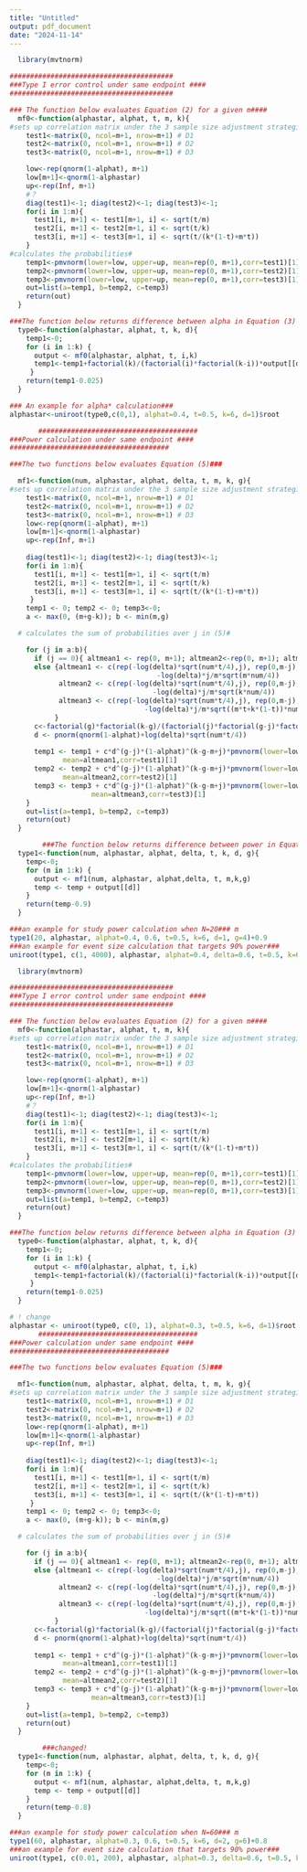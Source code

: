 ---
title: "Untitled"
output: pdf_document
date: "2024-11-14"
---



```{r}
  library(mvtnorm)

########################################
###Type I error control under same endpoint ####
########################################

### The function below evaluates Equation (2) for a given m####
  mf0<-function(alphastar, alphat, t, m, k){
#sets up correlation matrix under the 3 sample size adjustment strategies#
    test1<-matrix(0, ncol=m+1, nrow=m+1) # D1 
    test2<-matrix(0, ncol=m+1, nrow=m+1) # D2
    test3<-matrix(0, ncol=m+1, nrow=m+1) # D3

    low<-rep(qnorm(1-alphat), m+1)
    low[m+1]<-qnorm(1-alphastar)
    up<-rep(Inf, m+1)
    #？
    diag(test1)<-1; diag(test2)<-1; diag(test3)<-1;
    for(i in 1:m){
      test1[i, m+1] <- test1[m+1, i] <- sqrt(t/m)
      test2[i, m+1] <- test2[m+1, i] <- sqrt(t/k)
      test3[i, m+1] <- test3[m+1, i] <- sqrt(t/(k*(1-t)+m*t))
    }
#calculates the probabilities#
    temp1<-pmvnorm(lower=low, upper=up, mean=rep(0, m+1),corr=test1)[1]
    temp2<-pmvnorm(lower=low, upper=up, mean=rep(0, m+1),corr=test2)[1]
    temp3<-pmvnorm(lower=low, upper=up, mean=rep(0, m+1),corr=test3)[1]
    out=list(a=temp1, b=temp2, c=temp3)
    return(out)
  } 

###The function below returns difference between alpha in Equation (3) and 0.025###
  type0<-function(alphastar, alphat, t, k, d){
    temp1<-0; 
    for (i in 1:k) {
      output <- mf0(alphastar, alphat, t, i,k)
      temp1<-temp1+factorial(k)/(factorial(i)*factorial(k-i))*output[[d]]*(1-alphat)^(k-i)
     }
    return(temp1-0.025)
  }

### An example for alpha* calculation###
alphastar<-uniroot(type0,c(0,1), alphat=0.4, t=0.5, k=6, d=1)$root

       #######################################
###Power calculation under same endpoint ####
#######################################

###The two functions below evaluates Equation (5)### 

  mf1<-function(num, alphastar, alphat, delta, t, m, k, g){
#sets up correlation matrix under the 3 sample size adjustment strategies#
    test1<-matrix(0, ncol=m+1, nrow=m+1) # D1 
    test2<-matrix(0, ncol=m+1, nrow=m+1) # D2
    test3<-matrix(0, ncol=m+1, nrow=m+1) # D3
    low<-rep(qnorm(1-alphat), m+1)
    low[m+1]<-qnorm(1-alphastar)
    up<-rep(Inf, m+1)
    
    diag(test1)<-1; diag(test2)<-1; diag(test3)<-1;
    for(i in 1:m){
      test1[i, m+1] <- test1[m+1, i] <- sqrt(t/m)
      test2[i, m+1] <- test2[m+1, i] <- sqrt(t/k)
      test3[i, m+1] <- test3[m+1, i] <- sqrt(t/(k*(1-t)+m*t))
     }
    temp1 <- 0; temp2 <- 0; temp3<-0; 
    a <- max(0, (m+g-k)); b <- min(m,g)

  # calculates the sum of probabilities over j in (5)#

    for (j in a:b){
      if (j == 0){ altmean1 <- rep(0, m+1); altmean2<-rep(0, m+1); altmean3<-rep(0, m+1) }
      else {altmean1 <- c(rep(-log(delta)*sqrt(num*t/4),j), rep(0,m-j), 
                                    -log(delta)*j/m*sqrt(m*num/4))
            altmean2 <- c(rep(-log(delta)*sqrt(num*t/4),j), rep(0,m-j), 
                                   -log(delta)*j/m*sqrt(k*num/4))
            altmean3 <- c(rep(-log(delta)*sqrt(num*t/4),j), rep(0,m-j), 
                                 -log(delta)*j/m*sqrt((m*t+k*(1-t))*num/4))
           }    
      c<-factorial(g)*factorial(k-g)/(factorial(j)*factorial(g-j)*factorial(m-j)*factorial(k-g-m+j))
      d <- pnorm(qnorm(1-alphat)+log(delta)*sqrt(num*t/4))
      
      temp1 <- temp1 + c*d^(g-j)*(1-alphat)^(k-g-m+j)*pmvnorm(lower=low, upper=up, 
     	     mean=altmean1,corr=test1)[1]
      temp2 <- temp2 + c*d^(g-j)*(1-alphat)^(k-g-m+j)*pmvnorm(lower=low, upper=up, 
		     mean=altmean2,corr=test2)[1]
      temp3 <- temp3 + c*d^(g-j)*(1-alphat)^(k-g-m+j)*pmvnorm(lower=low, upper=up, 
                    mean=altmean3,corr=test3)[1]
    }
    out=list(a=temp1, b=temp2, c=temp3)
    return(out)
  } 

        ###The function below returns difference between power in Equation (5) and 0.9###
  type1<-function(num, alphastar, alphat, delta, t, k, d, g){
    temp<-0; 
    for (m in 1:k) {
      output <- mf1(num, alphastar, alphat,delta, t, m,k,g)
      temp <- temp + output[[d]]
    }
    return(temp-0.9)
  }

###an example for study power calculation when N=20### m
type1(20, alphastar, alphat=0.4, 0.6, t=0.5, k=6, d=1, g=4)+0.9
###an example for event size calculation that targets 90% power###
uniroot(type1, c(1, 4000), alphastar, alphat=0.4, delta=0.6, t=0.5, k=6, d=1, g=4)$root
```
```{r}
  library(mvtnorm)

########################################
###Type I error control under same endpoint ####
########################################

### The function below evaluates Equation (2) for a given m####
  mf0<-function(alphastar, alphat, t, m, k){
#sets up correlation matrix under the 3 sample size adjustment strategies#
    test1<-matrix(0, ncol=m+1, nrow=m+1) # D1 
    test2<-matrix(0, ncol=m+1, nrow=m+1) # D2
    test3<-matrix(0, ncol=m+1, nrow=m+1) # D3

    low<-rep(qnorm(1-alphat), m+1)
    low[m+1]<-qnorm(1-alphastar)
    up<-rep(Inf, m+1)
    #？
    diag(test1)<-1; diag(test2)<-1; diag(test3)<-1;
    for(i in 1:m){
      test1[i, m+1] <- test1[m+1, i] <- sqrt(t/m)
      test2[i, m+1] <- test2[m+1, i] <- sqrt(t/k)
      test3[i, m+1] <- test3[m+1, i] <- sqrt(t/(k*(1-t)+m*t))
    }
#calculates the probabilities#
    temp1<-pmvnorm(lower=low, upper=up, mean=rep(0, m+1),corr=test1)[1]
    temp2<-pmvnorm(lower=low, upper=up, mean=rep(0, m+1),corr=test2)[1]
    temp3<-pmvnorm(lower=low, upper=up, mean=rep(0, m+1),corr=test3)[1]
    out=list(a=temp1, b=temp2, c=temp3)
    return(out)
  } 

###The function below returns difference between alpha in Equation (3) and 0.025###
  type0<-function(alphastar, alphat, t, k, d){
    temp1<-0; 
    for (i in 1:k) {
      output <- mf0(alphastar, alphat, t, i,k)
      temp1<-temp1+factorial(k)/(factorial(i)*factorial(k-i))*output[[d]]*(1-alphat)^(k-i)
     }
    return(temp1-0.025)
  }

# ! change
alphastar <- uniroot(type0, c(0, 1), alphat=0.3, t=0.5, k=6, d=1)$root
       #######################################
###Power calculation under same endpoint ####
#######################################

###The two functions below evaluates Equation (5)### 

  mf1<-function(num, alphastar, alphat, delta, t, m, k, g){
#sets up correlation matrix under the 3 sample size adjustment strategies#
    test1<-matrix(0, ncol=m+1, nrow=m+1) # D1 
    test2<-matrix(0, ncol=m+1, nrow=m+1) # D2
    test3<-matrix(0, ncol=m+1, nrow=m+1) # D3
    low<-rep(qnorm(1-alphat), m+1)
    low[m+1]<-qnorm(1-alphastar)
    up<-rep(Inf, m+1)
    
    diag(test1)<-1; diag(test2)<-1; diag(test3)<-1;
    for(i in 1:m){
      test1[i, m+1] <- test1[m+1, i] <- sqrt(t/m)
      test2[i, m+1] <- test2[m+1, i] <- sqrt(t/k)
      test3[i, m+1] <- test3[m+1, i] <- sqrt(t/(k*(1-t)+m*t))
     }
    temp1 <- 0; temp2 <- 0; temp3<-0; 
    a <- max(0, (m+g-k)); b <- min(m,g)

  # calculates the sum of probabilities over j in (5)#

    for (j in a:b){
      if (j == 0){ altmean1 <- rep(0, m+1); altmean2<-rep(0, m+1); altmean3<-rep(0, m+1) }
      else {altmean1 <- c(rep(-log(delta)*sqrt(num*t/4),j), rep(0,m-j), 
                                    -log(delta)*j/m*sqrt(m*num/4))
            altmean2 <- c(rep(-log(delta)*sqrt(num*t/4),j), rep(0,m-j), 
                                   -log(delta)*j/m*sqrt(k*num/4))
            altmean3 <- c(rep(-log(delta)*sqrt(num*t/4),j), rep(0,m-j), 
                                 -log(delta)*j/m*sqrt((m*t+k*(1-t))*num/4))
           }    
      c<-factorial(g)*factorial(k-g)/(factorial(j)*factorial(g-j)*factorial(m-j)*factorial(k-g-m+j))
      d <- pnorm(qnorm(1-alphat)+log(delta)*sqrt(num*t/4))
      
      temp1 <- temp1 + c*d^(g-j)*(1-alphat)^(k-g-m+j)*pmvnorm(lower=low, upper=up, 
     	     mean=altmean1,corr=test1)[1]
      temp2 <- temp2 + c*d^(g-j)*(1-alphat)^(k-g-m+j)*pmvnorm(lower=low, upper=up, 
		     mean=altmean2,corr=test2)[1]
      temp3 <- temp3 + c*d^(g-j)*(1-alphat)^(k-g-m+j)*pmvnorm(lower=low, upper=up, 
                    mean=altmean3,corr=test3)[1]
    }
    out=list(a=temp1, b=temp2, c=temp3)
    return(out)
  } 

        ###changed!
  type1<-function(num, alphastar, alphat, delta, t, k, d, g){
    temp<-0; 
    for (m in 1:k) {
      output <- mf1(num, alphastar, alphat,delta, t, m,k,g)
      temp <- temp + output[[d]]
    }
    return(temp-0.8)
  }

###an example for study power calculation when N=60### m
type1(60, alphastar, alphat=0.3, 0.6, t=0.5, k=6, d=2, g=6)+0.8
###an example for event size calculation that targets 90% power###
uniroot(type1, c(0.01, 200), alphastar, alphat=0.3, delta=0.6, t=0.5, k=6, d=2, g=6)$root
```


